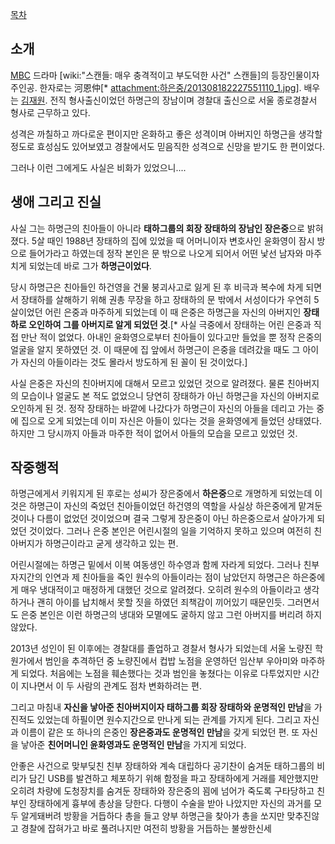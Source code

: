 [[목차]] 
== 소개 ==
[[문화방송|MBC]] 드라마 [wiki:"스캔들: 매우 충격적이고 부도덕한 사건" 스캔들]의 등장인물이자 주인공. 한자로는 河恩仲[* attachment:하은중/201308182227551110_1.jpg]. 배우는 [[김재원]]. 
전직 형사출신이었던 하명근의 장남이며 경찰대 출신으로 서울 종로경찰서 형사로 근무하고 있다. 

성격은 까칠하고 까다로운 편이지만 온화하고 좋은 성격이며 아버지인 하명근을 생각할 정도로 효성심도 있어보였고 경찰에서도 믿음직한 성격으로 신망을 받기도 한 편이었다. 

그러나 이런 그에게도 사실은 비화가 있었으니....   

== 생애 그리고 진실 == 
사실 그는 하명근의 친아들이 아니라 '''태하그룹의 회장 장태하의 장남인 장은중'''으로 밝혀졌다. 
5살 때인 1988년 장태하의 집에 있었을 때 어머니이자 변호사인 윤화영이 잠시 방으로 들어가라고 하였는데 정작 본인은 문 밖으로 나오게 되어서 어떤 낯선 남자와 마주치게 되었는데 바로 그가 '''하명근이었다'''. 

당시 하명근은 친아들인 하건영을 건물 붕괴사고로 잃게 된 후 비극과 복수에 차게 되면서 장태하를 살해하기 위해 권총 무장을 하고 장태하의 문 밖에서 서성이다가 우연히 5살이었던 어린 은중과 마주하게 되었는데 이 때 은중은 하명근을 자신의 아버지인 '''장태하로 오인하여 그를 아버지로 알게 되었던 것'''.[* 사실 극중에서 장태하는 어린 은중과 직접 만난 적이 없었다. 아내인 윤화영으로부터 친아들이 있다고만 들었을 뿐 정작 은중의 얼굴을 알지 못하였던 것. 이 때문에 집 앞에서 하명근이 은중을 데려갔을 때도 그 아이가 자신의 아들이라는 것도 몰라서 방도하게 된 꼴이 된 것이었다.] 

사실 은중은 자신의 친아버지에 대해서 모르고 있었던 것으로 알려졌다. 물론 친아버지의 모습이나 얼굴도 본 적도 없었으니 당연히 장태하가 아닌 하명근을 자신의 아버지로 오인하게 된 것. 정작 장태하는 바깥에 나갔다가 하명근이 자신의 아들을 데리고 가는 중에 집으로 오게 되었는데 이미 자신은 아들이 있다는 것을 윤화영에게 들었던 상태였다. 하지만 그 당시까지 아들과 마주한 적이 없어서 아들의 모습을 모르고 있었던 것. 

== 작중행적 == 
하명근에게서 키워지게 된 후로는 성씨가 장은중에서 '''하은중'''으로 개명하게 되었는데 이것은 하명근이 자신의 죽었던 친아들이었던 하건영의 역할을 사실상 하은중에게 맡겨둔 것이나 다름이 없었던 것이었으며 결국 그렇게 장은중이 아닌 하은중으로서 살아가게 되었던 것이었다. 그러나 은중 본인은 어린시절의 일을 기억하지 못하고 있으며 여전히 친아버지가 하명근이라고 굳게 생각하고 있는 편. 

어린시절에는 하명근 밑에서 이복 여동생인 하수영과 함께 자라게 되었다. 그러나 친부자지간의 인연과 제 친아들을 죽인 원수의 아들이라는 점이 남았던지 하명근은 하은중에게 매우 냉대적이고 매정하게 대했던 것으로 알려졌다. 오히려 원수의 아들이라고 생각하거나 괜히 아이를 납치해서 못할 짓을 하였던 죄책감이 끼어있기 때문인듯. 그러면서도 은중 본인은 이런 하명근의 냉대와 모멸에도 굴하지 않고 그런 아버지를 버리려 하지 않았다. 

2013년 성인이 된 이후에는 경찰대를 졸업하고 경찰서 형사가 되었는데 서울 노량진 학원가에서 범인을 추격하던 중 노량진에서 컵밥 노점을 운영하던 임산부 우아미와 마주하게 되었다. 처음에는 노점을 훼손했다는 것과 범인을 놓쳤다는 이유로 다투었지만 시간이 지나면서 이 두 사람의 관계도 점차 변화하려는 편. 

그리고 마침내 '''자신을 낳아준 친아버지이자 태하그룹 회장 장태하와 운명적인 만남'''을 가진적도 있었는데 하필이면 원수지간으로 만나게 되는 관계를 가지게 된다. 그리고 자신과 이름이 같은 또 하나의 은중인 '''장은중과도 운명적인 만남'''을 갖게 되었던 편. 또 자신을 낳아준 '''친어머니인 윤화영과도 운명적인 만남'''을 가지게 되었다.

안좋은 사건으로 맞부딪친 친부 장태하와 계속 대립하다 공기찬이 숨겨둔 태하그룹의 비리가 담긴 USB를 발견하고 체포하기 위해 함정을 파고 장태하에게 거래를 제안했지만  오히려 차량에 도청장치를 숨겨둔 장태하와 장은중의 꾐에 넘어가 죽도록 구타당하고 친부인 장태하에게 흉부에 총상을 당한다. 다행이 수술을 받아 나았지만 자신의 과거를 모두 알게돼버려 방황을 거듭하다 총을 들고 양부 하명근을 찾아가 총을 쏘지만 맞추진않고  경찰에 잡혀가고 바로 풀려나지만  여전히  방황을 거듭하는 불쌍한신세
